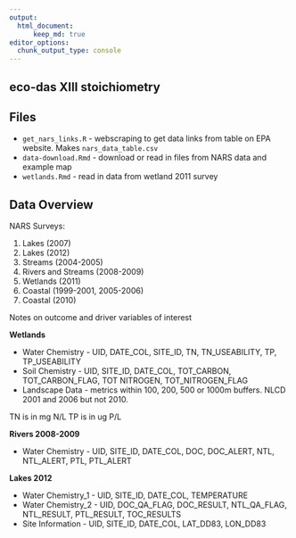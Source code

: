 ```yaml
---
output: 
  html_document:
      keep_md: true
editor_options: 
  chunk_output_type: console
---
```


<!-- README.md is generated from README.Rmd. Please edit that file -->


## eco-das XIII stoichiometry

## Files

* `get_nars_links.R` - webscraping to get data links from table on EPA website. Makes `nars_data_table.csv`
* `data-download.Rmd` - download or read in files from NARS data and example map
* `wetlands.Rmd` - read in data from wetland 2011 survey

## Data Overview

NARS Surveys:

1. Lakes (2007)
1. Lakes (2012)
1. Streams (2004-2005)
1. Rivers and Streams (2008-2009)
1. Wetlands (2011)
1. Coastal (1999-2001, 2005-2006)
1. Coastal (2010)

Notes on outcome and driver variables of interest

**Wetlands**

* Water Chemistry - UID, DATE_COL, SITE_ID, TN, TN_USEABILITY, TP, TP_USEABILITY
* Soil Chemistry - UID, SITE_ID, DATE_COL, TOT_CARBON, TOT_CARBON_FLAG, TOT NITROGEN, TOT_NITROGEN_FLAG
* Landscape Data - metrics within 100, 200, 500 or 1000m buffers. NLCD 2001 and 2006 but not 2010. 

TN is in mg N/L
TP is in ug P/L

**Rivers 2008-2009**

* Water Chemistry - UID, SITE_ID, DATE_COL, DOC, DOC_ALERT, NTL, NTL_ALERT, PTL, PTL_ALERT

**Lakes 2012**

* Water Chemistry_1 - UID, SITE_ID, DATE_COL, TEMPERATURE
* Water Chemistry_2 - UID, DOC_QA_FLAG, DOC_RESULT, NTL_QA_FLAG, NTL_RESULT, PTL_RESULT, TOC_RESULTS
* Site Information - UID, SITE_ID, DATE_COL, LAT_DD83, LON_DD83

